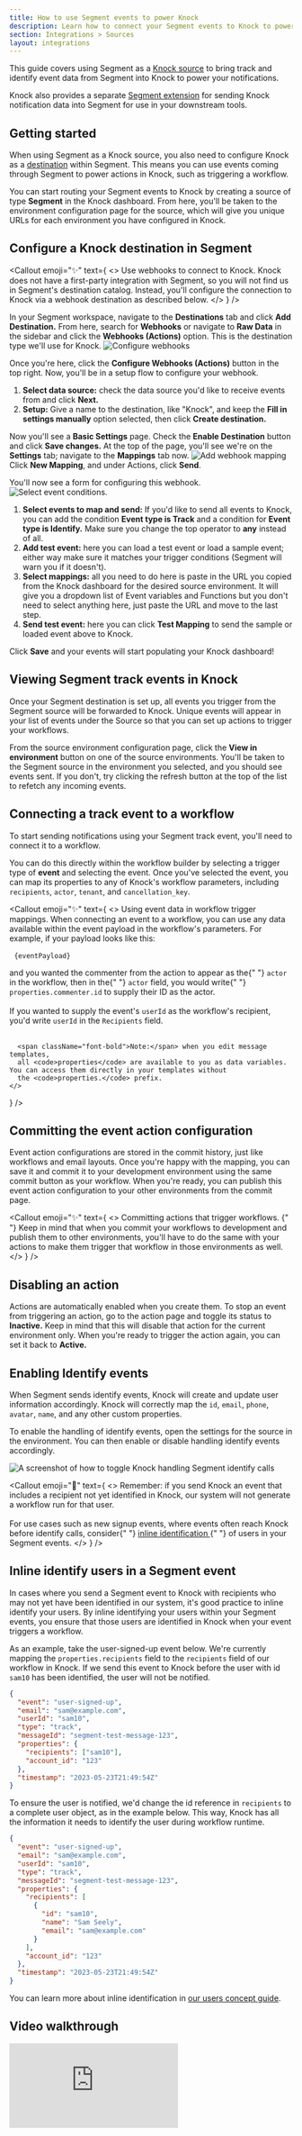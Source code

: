 ```yaml
---
title: How to use Segment events to power Knock
description: Learn how to connect your Segment events to Knock to power your product notifications.
section: Integrations > Sources
layout: integrations
---
```


This guide covers using Segment as a [Knock source](/integrations/sources/overview) to bring track and identify event data from Segment into Knock to power your notifications.

Knock also provides a separate [Segment extension](/integrations/extensions/segment) for sending Knock notification data into Segment for use in your downstream tools.

## Getting started

When using Segment as a Knock source, you also need to configure Knock as a [destination](https://segment.com/docs/connections/destinations/) within Segment. This means you can use events coming through Segment to power actions in Knock, such as triggering a workflow.

You can start routing your Segment events to Knock by creating a source of type **Segment** in the Knock dashboard. From here, you'll be taken to the environment configuration page for the source, which will give you unique URLs for each environment you have configured in Knock.

## Configure a Knock destination in Segment

<Callout
  emoji="✨"
  text={
    <>
      <span className="font-bold">Use webhooks to connect to Knock.</span> Knock
      does not have a first-party integration with Segment, so you will not find
      us in Segment's destination catalog. Instead, you'll configure the
      connection to Knock via a webhook destination as described below.
    </>
  }
/>

In your Segment workspace, navigate to the **Destinations** tab and click **Add Destination.** From here, search for **Webhooks** or navigate to **Raw Data** in the sidebar and click the **Webhooks (Actions)** option. This is the destination type we'll use for Knock.
![Configure webhooks](/images/configure-webhooks.png)

Once you're here, click the **Configure Webhooks (Actions)** button in the top right. Now, you'll be in a setup flow to configure your webhook.

1. **Select data source:** check the data source you'd like to receive events from and click **Next.**
2. **Setup:** Give a name to the destination, like "Knock", and keep the **Fill in settings manually** option selected, then click **Create destination.**

Now you'll see a **Basic Settings** page. Check the **Enable Destination** button and click **Save changes.** At the top of the page, you'll see we're on the **Settings** tab; navigate to the **Mappings** tab now.
![Add webhook mapping](/images/add-webhook-mapping.png)
Click **New Mapping**, and under Actions, click **Send**.

You'll now see a form for configuring this webhook.
![Select event conditions.](/images/webhooks-select-events.png)

1. **Select events to map and send:** If you'd like to send all events to Knock, you can add the condition **Event type is Track** and a condition for **Event type is Identify.** Make sure you change the top operator to **any** instead of all.
2. **Add test event:** here you can load a test event or load a sample event; either way make sure it matches your trigger conditions (Segment will warn you if it doesn't).
3. **Select mappings:** all you need to do here is paste in the URL you copied from the Knock dashboard for the desired source environment. It will give you a dropdown list of Event variables and Functions but you don't need to select anything here, just paste the URL and move to the last step.
4. **Send test event:** here you can click **Test Mapping** to send the sample or loaded event above to Knock.

Click **Save** and your events will start populating your Knock dashboard!

## Viewing Segment track events in Knock

Once your Segment destination is set up, all events you trigger from the Segment source will be forwarded to Knock. Unique events will appear in your list of events under the Source so that you can set up actions to trigger your workflows.

From the source environment configuration page, click the **View in environment** button on one of the source environments. You'll be taken to the Segment source in the environment you selected, and you should see events sent. If you don't, try clicking the refresh button at the top of the list to refetch any incoming events.

## Connecting a track event to a workflow

To start sending notifications using your Segment track event, you'll need to connect it to a workflow.

You can do this directly within the workflow builder by selecting a trigger type of **event** and selecting the event. Once you've selected the event, you can map its properties to any of Knock's workflow parameters, including `recipients`, `actor`, `tenant`, and `cancellation_key`.

<Callout
  emoji="✨"
  text={
    <>
      <span className="font-bold">Using event data in workflow trigger mappings.</span> When connecting an event to a workflow, you can use any data available within the event payload in the workflow's parameters. For example, if your payload looks like this:
      <div className="mt-2 mb-2">
        <pre>
          <code>{eventPayload}</code>
        </pre>
      </div>
      and you wanted the commenter from the action to appear as the{" "}
      <code>actor</code> in the workflow, then in the{" "}
      <code>actor</code> field, you would write{" "}
      <code>properties.commenter.id</code> to supply their ID as the actor.
      <br/><br/>
      If you wanted to supply the event's <code>userId</code> as the workflow's recipient, 
      you'd write <code>userId</code> in the <code>Recipients</code> field.
      <br/><br/>

      <span className="font-bold">Note:</span> when you edit message templates,
      all <code>properties</code> are available to you as data variables. You can access them directly in your templates without
      the <code>properties.</code> prefix.
    </>

}
/>

## Committing the event action configuration

Event action configurations are stored in the commit history, just like workflows and email layouts. Once you're happy with the mapping, you can save it and commit it to your development environment using the same commit button as your workflow. When you're ready, you can publish this event action configuration to your other environments from the commit page.

<Callout
  emoji="✨"
  text={
    <>
      <span className="font-bold">
        Committing actions that trigger workflows.
      </span>{" "}
      Keep in mind that when you commit your workflows to development and
      publish them to other environments, you'll have to do the same with your
      actions to make them trigger that workflow in those environments as well.
    </>
  }
/>

## Disabling an action

Actions are automatically enabled when you create them. To stop an event from triggering an action, go to the action page and toggle its status to **Inactive.** Keep in mind that this will disable that action for the current environment only. When you're ready to trigger the action again, you can set it back to **Active.**

## Enabling Identify events

When Segment sends identify events, Knock will create and update user information accordingly. Knock will correctly map the `id`, `email`, `phone`, `avatar`, `name`, and any other custom properties.

To enable the handling of identify events, open the settings for the source in the environment. You can then enable or disable handling identify events accordingly.

![A screenshot of how to toggle Knock handling Segment identify calls](/images/sources/segment-identify.png)

<Callout
  emoji="🚨"
  text={
    <>
      <span className="font-bold">Remember:</span> if you send Knock an event
      that includes a recipient not yet identified in Knock, our
      system will not generate a workflow run for that user. <br />
      <br />
      For use cases such as new signup events, where events often reach
      Knock before identify calls, consider{" "}
      <a href="#inline-identify-users-in-a-segment-event">
        inline identification
      </a>{" "}
      of users in your Segment events.
    </>
  }
/>

## Inline identify users in a Segment event

In cases where you send a Segment event to Knock with recipients who may not yet have been identified in our system, it's good practice to inline identify your users. By inline identifying your users within your Segment events, you ensure that those users are identified in Knock when your event triggers a workflow.

As an example, take the user-signed-up event below. We're currently mapping the `properties.recipients` field to the `recipients` field of our workflow in Knock. If we send this event to Knock before the user with id `sam10` has been identified, the user will not be notified.

```json title="A Segment event without inline identify"
{
  "event": "user-signed-up",
  "email": "sam@example.com",
  "userId": "sam10",
  "type": "track",
  "messageId": "segment-test-message-123",
  "properties": {
    "recipients": ["sam10"],
    "account_id": "123"
  },
  "timestamp": "2023-05-23T21:49:54Z"
}
```

To ensure the user is notified, we'd change the id reference in `recipients` to a complete user object, as in the example below. This way, Knock has all the information it needs to identify the user during workflow runtime.

```json title="A Segment event with inline identify"
{
  "event": "user-signed-up",
  "email": "sam@example.com",
  "userId": "sam10",
  "type": "track",
  "messageId": "segment-test-message-123",
  "properties": {
    "recipients": [
      {
        "id": "sam10",
        "name": "Sam Seely",
        "email": "sam@example.com"
      }
    ],
    "account_id": "123"
  },
  "timestamp": "2023-05-23T21:49:54Z"
}
```

You can learn more about inline identification in [our users concept guide](/send-and-manage-data/users).

## Video walkthrough

<div style={{ position: "relative", paddingBottom: "56.25%", height: 0 }}>
  <iframe
    src="https://www.youtube.com/embed/Fj8wl6TNbrI?si=D5Wt6etwiahGvKs3"
    frameBorder="0"
    allowFullScreen
    style={{
      position: "absolute",
      top: 0,
      left: 0,
      width: "100%",
      height: "100%",
    }}
  ></iframe>
</div>
